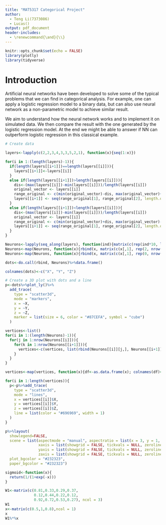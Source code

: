 ```yaml
---
title: "MAT5317 Categorical Project"
author: 
  - Teng Li(7373086)
  - Lucas() 
output: pdf_document
header-includes: 
  - \renewcommand{\and}{\\}
---
```



```r
knitr::opts_chunk$set(echo = FALSE)
library(plotly)
library(tidyverse)
```

# Introduction
Artificial neural networks have been developed to solve some of the typical problems that we can find in categorical analysis. For example, one can apply a logistic regression model to a binary data, but can also use neural network as a non-parametric model to achieve similar result. 

We aim to understand how the neural network works and to implement it on simulated data. We then compare the result with the one generated by the logistic regression model. At the end we might be able to answer if NN can outperform logistic regression in this classical example.

```r
# Create data

layers<-lapply(c(2,2,3,4,3,3,5,2,1), function(x){seq(1:x)})

for(i in 1:(length(layers)-1)){
  if(length(layers[[i+1]])==length(layers[[i]])){
    layers[[i+1]]<-layers[[i]]
  }
  else if(length(layers[[i+1]])>length(layers[[i]])){
    dis<-(max(layers[[i]])-min(layers[[i]]))/length(layers[[i]])
    original_vector <- layers[[i]]
    range_original <- c(min(original_vector)-dis, max(original_vector)+dis)
    layers[[i+1]] <- seq(range_original[1], range_original[2], length.out = length(layers[[i+1]]))
  }
  else if(length(layers[[i+1]])<length(layers[[i]])){
    dis<-(max(layers[[i]])-min(layers[[i]]))/length(layers[[i]])
    original_vector <- layers[[i]]
    range_original <- c(min(original_vector)+dis, max(original_vector)-dis)
    layers[[i+1]] <- seq(range_original[1], range_original[2], length.out = length(layers[[i+1]]))
  }
}

Neurons<-lapply(seq_along(layers), function(ind){matrix(c(rep(ind*10, length(layers[[ind]])), rep(1, length(layers[[ind]])), layers[[ind]]), ncol = 3)})
Neurons<-map(Neurons, function(x){rbind(x, matrix(c(x[,1], rep(2, nrow(x)), x[,3]), ncol = 3))})
Neurons<-map(Neurons, function(x){rbind(x, matrix(c(x[,1], rep(0, nrow(x)), x[,3]), ncol = 3))})

dots<-do.call(rbind, Neurons)%>%data.frame()

colnames(dots)<-c("X", "Y", "Z")

# Create a 3D plot with dots and a line
p<-dots%>%plot_ly()%>%
  add_trace(
    type = "scatter3d",
    mode = "markers",
    x = ~X,
    y = ~Y,
    z = ~Z,
    marker = list(size = 6, color = "#87CEFA", symbol = "cube")
  ) 

vertices<-list()
for(i in 1:(length(Neurons)-1)){
  for(j in 1:nrow(Neurons[[i]])){
    for(k in 1:nrow(Neurons[[i+1]])){
      vertices<-c(vertices, list(rbind(Neurons[[i]][j,], Neurons[[i+1]][k,])))
    }
  }
}

vertices<-map(vertices, function(x){df<-as.data.frame(x); colnames(df)<-c("X","Y","Z"); return(df)})

for(i in 1:length(vertices)){
  p<-p%>%add_trace(
    type = "scatter3d",
    mode = "lines",
    x = vertices[[i]]$X,
    y = vertices[[i]]$Y,
    z = vertices[[i]]$Z,
    line = list(color = "#696969", width = 1)
  )
}

p%>%layout(
  showlegend=FALSE,
  scene = list(aspectmode = "manual", aspectratio = list(x = 3, y = 1, z = 1),
               xaxis = list(showgrid = FALSE, tickvals = NULL, zeroline = FALSE),
               yaxis = list(showgrid = FALSE, tickvals = NULL, zeroline = FALSE),
               zaxis = list(showgrid = FALSE, tickvals = NULL, zeroline = FALSE)),
  plot_bgcolor = "#232323",
  paper_bgcolor = "#232323")
```

```r
sigmoid<-function(x){
  return(1/(1+exp(-x)))
}
```

```r
W1<-matrix(c(0.81,0.33,0.29,0.37,
             0.12,0.44,0.22,0.12,
             0.92,0.72,0.53,0.27), ncol = 3)
W1
x<-matrix(c(0.5,1,0.8),ncol = 1)
x
W1%*%x
```

